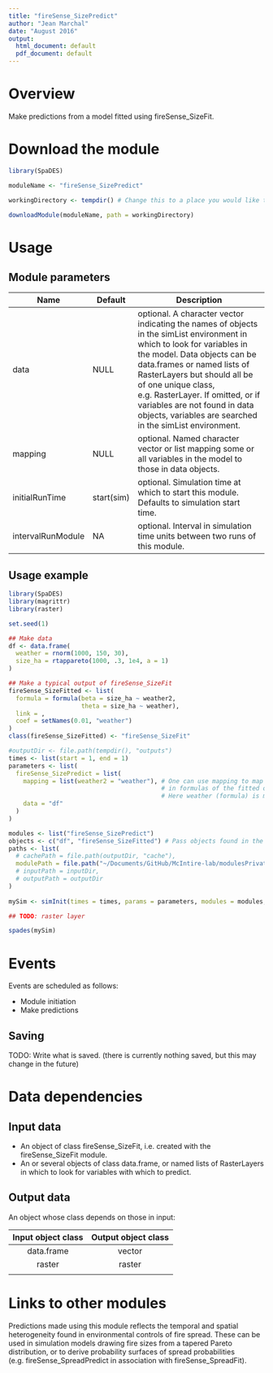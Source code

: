 ```yaml
---
title: "fireSense_SizePredict"
author: "Jean Marchal"
date: "August 2016"
output:
  html_document: default
  pdf_document: default
---
```


# Overview
Make predictions from a model fitted using fireSense_SizeFit.

# Download the module
```r
library(SpaDES)

moduleName <- "fireSense_SizePredict"

workingDirectory <- tempdir() # Change this to a place you would like to put the model, if desired.

downloadModule(moduleName, path = workingDirectory)
```

# Usage
## Module parameters
Name|Default|Description
----|-------|---------------------------------------------------------------------
data|NULL|optional. A character vector indicating the names of objects in the simList environment in which to look for variables in the model. Data objects can be data.frames or named lists of RasterLayers but should all be of one unique class, e.g. RasterLayer. If omitted, or if variables are not found in data objects, variables are searched in the simList environment.
mapping|NULL|optional. Named character vector or list mapping some or all variables in the model to those in data objects.
initialRunTime|start(sim)|optional. Simulation time at which to start this module. Defaults to simulation start time.
intervalRunModule|NA|optional. Interval in simulation time units between two runs of this module.

## Usage example
```r
library(SpaDES)
library(magrittr)
library(raster)

set.seed(1)

## Make data
df <- data.frame(
  weather = rnorm(1000, 150, 30),
  size_ha = rtappareto(1000, .3, 1e4, a = 1)
)

## Make a typical output of fireSense_SizeFit
fireSense_SizeFitted <- list(
  formula = formula(beta = size_ha ~ weather2,
                    theta = size_ha ~ weather),
  link = ,
  coef = setNames(0.01, "weather")
)
class(fireSense_SizeFitted) <- "fireSense_SizeFit"

#outputDir <- file.path(tempdir(), "outputs")
times <- list(start = 1, end = 1)
parameters <- list(
  fireSense_SizePredict = list(
    mapping = list(weather2 = "weather"), # One can use mapping to map variables in data to those
                                          # in formulas of the fitted object.
                                          # Here weather (formula) is mapped to weather2 (data).
    data = "df"
  )
)

modules <- list("fireSense_SizePredict")
objects <- c("df", "fireSense_SizeFitted") # Pass objects found in the global environment to the simList environment.
paths <- list(
  # cachePath = file.path(outputDir, "cache"),
  modulePath = file.path("~/Documents/GitHub/McIntire-lab/modulesPrivate/") ## TODO: change this to tempdir()
  # inputPath = inputDir,
  # outputPath = outputDir
)
 
mySim <- simInit(times = times, params = parameters, modules = modules, objects = objects, paths = paths)

## TODO: raster layer

spades(mySim)
```

# Events
Events are scheduled as follows:

- Module initiation
- Make predictions

## Saving
TODO: Write what is saved. (there is currently nothing saved, but this may change in the future)

# Data dependencies
## Input data
- An object of class fireSense_SizeFit, i.e. created with the fireSense_SizeFit module.
- An or several objects of class data.frame, or named lists of RasterLayers in which to look for variables with which to predict.

## Output data
An object whose class depends on those in input:

Input object class | Output object class
:-:|:-:
data.frame | vector
raster | raster
||

# Links to other modules
Predictions made using this module reflects the temporal and spatial heterogeneity found in environmental controls of fire spread. These can be used in simulation models drawing fire sizes from a tapered Pareto distribution, or to derive probability surfaces of spread probabilities (e.g. fireSense_SpreadPredict in association with fireSense_SpreadFit).

